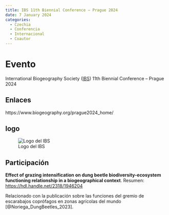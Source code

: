 ```yaml
---
title: IBS 11th Biennial Conference – Prague 2024
date: 7 January 2024
categories:
  - Czechia
  - Conferencia
  - Internacional
  - Coautor
---
```


# Evento 

International Biogeography Society ([IBS](https://www.biogeography.org/)) 11th Biennial Conference – Prague 2024

## Enlaces

https://www.biogeography.org/prague2024_home/

## logo

![Logo del IBS](https://www.biogeography.org/wp-content/uploads/2017/06/IBS_logo_ret.png)

## Participación

**Effect of grazing intensification on dung beetle biodiversity-ecosystem functioning relationship in a biogeographical context**. Resumen: <https://hdl.handle.net/2318/1946204> 

Relacionado con la publicación sobre las funciones del gremio de escarabajos coprófagos en zonas agrícolas del mundo [@Noriega_DungBeetles_2023].

